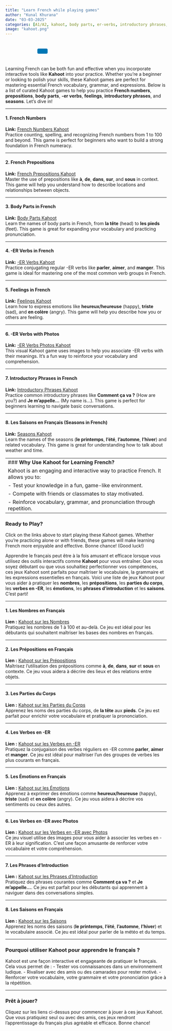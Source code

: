 ```yaml
---
title: "Learn French while playing games"
author: "Kunal Khurana"
date: "03-03-2025"
categories: [A1/A2, kahoot, body parts, er-verbs, introductory phrases, seasons]
image: "kahoot.png"
---
```


::: {style="text-align: left; padding: 10px;"}
<a href="mailto:info@frenchwithkunal.ca" target="_blank" style="margin: 0 10px; color: #000;"><i class="fas fa-envelope fa-lg"></i></a> <a href="https://www.instagram.com/kunal.khurana7" target="_blank" style="margin: 0 10px; color: #E1306C;"><i class="fab fa-instagram fa-lg"></i></a> <a href="https://frenchwithkunal.ca" target="_blank" style="margin: 0 10px; color: #0077b5;"><i class="fas fa-globe fa-lg"></i></a> <a href="https://whatsapp.com/channel/0029Vb57n2e7dmegpjYpyi3V" target="_blank" style="margin: 0 10px; color: #25D366;"><i class="fab fa-whatsapp fa-lg"></i></a> <button onclick="copyLink()" style="background-color: #0077b5; color: white; padding: 8px 16px; border: none; border-radius: 4px; cursor: pointer; margin-left: 10px;"> <i class="fas fa-copy"></i> </button> [Link copied!]{#copy-message style="margin-left: 10px; color: green; display: none;"}
:::

```{=html}
<script>
  function copyLink() {
    // Get the current page URL
    const url = window.location.href;
    
    // Copy the URL to the clipboard
    navigator.clipboard.writeText(url).then(() => {
      // Show a confirmation message
      const message = document.getElementById("copy-message");
      message.style.display = "inline";
      setTimeout(() => {
        message.style.display = "none";
      }, 2000); // Hide the message after 2 seconds
    });
  }
</script>
```

```{=html}
<script>
const usersDatabase = ["user1@example.com", "user2@example.com"]; // Add your authorized users here
const userInput = prompt("Enter your email to view this post:");

if (!usersDatabase.includes(userInput)) {
  alert("You do not have access to this post. Please subscribe to gain access.");
  window.location.href = "https://frenchwithkunal.ca/payment.html"; // Redirect to the subscription/payment page
}













</script>
```

::: {.content-visible when-profile="english"}
Learning French can be both fun and effective when you incorporate interactive tools like **Kahoot** into your practice. Whether you're a beginner or looking to polish your skills, these Kahoot games are perfect for mastering essential French vocabulary, grammar, and expressions. Below is a list of curated Kahoot games to help you practice **French numbers**, **prepositions**, **body parts**, **-er verbs**, **feelings**, **introductory phrases**, and **seasons**. Let’s dive in!

------------------------------------------------------------------------

#### **1. French Numbers**

**Link:** [French Numbers Kahoot](https://create.kahoot.it/details/aa2078fc-c61b-48b9-8f9d-013fb09e817d)\
Practice counting, spelling, and recognizing French numbers from 1 to 100 and beyond. This game is perfect for beginners who want to build a strong foundation in French numeracy.

------------------------------------------------------------------------

#### **2. French Prepositions**

**Link:** [French Prepositions Kahoot](https://create.kahoot.it/details/117cbaeb-9ca4-4a62-9a81-6421396c537e)\
Master the use of prepositions like **à**, **de**, **dans**, **sur**, and **sous** in context. This game will help you understand how to describe locations and relationships between objects.

------------------------------------------------------------------------

#### **3. Body Parts in French**

**Link:** [Body Parts Kahoot](https://create.kahoot.it/details/a7c811e1-570b-46f5-97f1-e3be8cdb3ea9)\
Learn the names of body parts in French, from **la tête** (head) to **les pieds** (feet). This game is great for expanding your vocabulary and practicing pronunciation.

------------------------------------------------------------------------

#### **4. -ER Verbs in French**

**Link:** [-ER Verbs Kahoot](https://create.kahoot.it/details/ab6c59ac-8600-47d2-9fa5-9c99167ef1c4)\
Practice conjugating regular -ER verbs like **parler**, **aimer**, and **manger**. This game is ideal for mastering one of the most common verb groups in French.

------------------------------------------------------------------------

#### **5. Feelings in French**

**Link:** [Feelings Kahoot](https://create.kahoot.it/details/57704bcb-2acd-4380-87f1-c4459cc52ca2)\
Learn how to express emotions like **heureux/heureuse** (happy), **triste** (sad), and **en colère** (angry). This game will help you describe how you or others are feeling.

------------------------------------------------------------------------

#### **6. -ER Verbs with Photos**

**Link:** [-ER Verbs Photos Kahoot](https://create.kahoot.it/details/cf0b5188-64ac-4447-8306-093e04935877)\
This visual Kahoot game uses images to help you associate -ER verbs with their meanings. It’s a fun way to reinforce your vocabulary and comprehension.

------------------------------------------------------------------------

#### **7. Introductory Phrases in French**

**Link:** [Introductory Phrases Kahoot](https://create.kahoot.it/details/b077b34c-2525-46fd-93e5-a8b042fcf434)\
Practice common introductory phrases like **Comment ça va ?** (How are you?) and **Je m’appelle…** (My name is…). This game is perfect for beginners learning to navigate basic conversations.

------------------------------------------------------------------------

#### **8. Les Saisons en Français (Seasons in French)**

**Link:** [Seasons Kahoot](https://create.kahoot.it/details/b20d29ba-4e5f-40c6-885b-9ed2de059f32)\
Learn the names of the seasons (**le printemps**, **l’été**, **l’automne**, **l’hiver**) and related vocabulary. This game is great for understanding how to talk about weather and time.

---
### **Why Use Kahoot for Learning French?**
Kahoot is an engaging and interactive way to practice French. It allows you to:
- Test your knowledge in a fun, game-like environment.
- Compete with friends or classmates to stay motivated.
- Reinforce vocabulary, grammar, and pronunciation through repetition.
---

### **Ready to Play?**

Click on the links above to start playing these Kahoot games. Whether you're practicing alone or with friends, these games will make learning French more enjoyable and effective. Bonne chance! (Good luck!)
:::

::: {.content-visible when-profile="french"}
Apprendre le français peut être à la fois amusant et efficace lorsque vous utilisez des outils interactifs comme **Kahoot** pour vous entraîner. Que vous soyez débutant ou que vous souhaitiez perfectionner vos compétences, ces jeux Kahoot sont parfaits pour maîtriser le vocabulaire, la grammaire et les expressions essentielles en français. Voici une liste de jeux Kahoot pour vous aider à pratiquer les **nombres**, les **prépositions**, les **parties du corps**, les **verbes en -ER**, les **émotions**, les **phrases d’introduction** et les **saisons**. C’est parti!

------------------------------------------------------------------------

#### **1. Les Nombres en Français**

**Lien :** [Kahoot sur les Nombres](https://create.kahoot.it/details/aa2078fc-c61b-48b9-8f9d-013fb09e817d)\
Pratiquez les nombres de 1 à 100 et au-delà. Ce jeu est idéal pour les débutants qui souhaitent maîtriser les bases des nombres en français.

------------------------------------------------------------------------

#### **2. Les Prépositions en Français**

**Lien :** [Kahoot sur les Prépositions](https://create.kahoot.it/details/117cbaeb-9ca4-4a62-9a81-6421396c537e)\
Maîtrisez l’utilisation des prépositions comme **à**, **de**, **dans**, **sur** et **sous** en contexte. Ce jeu vous aidera à décrire des lieux et des relations entre objets.

------------------------------------------------------------------------

#### **3. Les Parties du Corps**

**Lien :** [Kahoot sur les Parties du Corps](https://create.kahoot.it/details/a7c811e1-570b-46f5-97f1-e3be8cdb3ea9)\
Apprenez les noms des parties du corps, de **la tête** aux **pieds**. Ce jeu est parfait pour enrichir votre vocabulaire et pratiquer la prononciation.

------------------------------------------------------------------------

#### **4. Les Verbes en -ER**

**Lien :** [Kahoot sur les Verbes en -ER](https://create.kahoot.it/details/ab6c59ac-8600-47d2-9fa5-9c99167ef1c4)\
Pratiquez la conjugaison des verbes réguliers en -ER comme **parler**, **aimer** et **manger**. Ce jeu est idéal pour maîtriser l’un des groupes de verbes les plus courants en français.

------------------------------------------------------------------------

#### **5. Les Émotions en Français**

**Lien :** [Kahoot sur les Émotions](https://create.kahoot.it/details/57704bcb-2acd-4380-87f1-c4459cc52ca2)\
Apprenez à exprimer des émotions comme **heureux/heureuse** (happy), **triste** (sad) et **en colère** (angry). Ce jeu vous aidera à décrire vos sentiments ou ceux des autres.

------------------------------------------------------------------------

#### **6. Les Verbes en -ER avec Photos**

**Lien :** [Kahoot sur les Verbes en -ER avec Photos](https://create.kahoot.it/details/cf0b5188-64ac-4447-8306-093e04935877)\
Ce jeu visuel utilise des images pour vous aider à associer les verbes en -ER à leur signification. C’est une façon amusante de renforcer votre vocabulaire et votre compréhension.

------------------------------------------------------------------------

#### **7. Les Phrases d’Introduction**

**Lien :** [Kahoot sur les Phrases d’Introduction](https://create.kahoot.it/details/b077b34c-2525-46fd-93e5-a8b042fcf434)\
Pratiquez des phrases courantes comme **Comment ça va ?** et **Je m’appelle…**. Ce jeu est parfait pour les débutants qui apprennent à naviguer dans des conversations simples.

------------------------------------------------------------------------

#### **8. Les Saisons en Français**

**Lien :** [Kahoot sur les Saisons](https://create.kahoot.it/details/b20d29ba-4e5f-40c6-885b-9ed2de059f32)\
Apprenez les noms des saisons (**le printemps**, **l’été**, **l’automne**, **l’hiver**) et le vocabulaire associé. Ce jeu est idéal pour parler de la météo et du temps.

------------------------------------------------------------------------

### **Pourquoi utiliser Kahoot pour apprendre le français ?**

Kahoot est une façon interactive et engageante de pratiquer le français. Cela vous permet de : - Tester vos connaissances dans un environnement ludique. - Rivaliser avec des amis ou des camarades pour rester motivé. - Renforcer votre vocabulaire, votre grammaire et votre prononciation grâce à la répétition.

------------------------------------------------------------------------

### **Prêt à jouer?**

Cliquez sur les liens ci-dessus pour commencer à jouer à ces jeux Kahoot. Que vous pratiquiez seul ou avec des amis, ces jeux rendront l’apprentissage du français plus agréable et efficace. Bonne chance!
:::